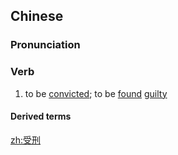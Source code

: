 ==Chinese==
{{zh-forms}}

===Pronunciation===
{{zh-pron
|m=shòuxíng
|c=sau6 jing4
|h=pfs=su-hìn
|mn=siū-hêng
|cat=v
}}

===Verb===
{{zh-verb}}

# to be [[convicted]]; to be [[found]] [[guilty]]

====Derived terms====
{{zh-der|受刑人}}

[[zh:受刑]]